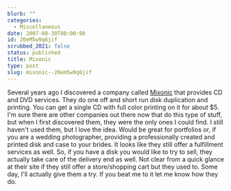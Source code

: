 ```yaml
---
blurb: ""
categories:
  - Miscellaneous
date: 2007-08-30T00:00:00
id: 20eM5w9q6jif
scrubbed_2021: false
status: published
title: Mixonic
type: post
slug: mixonic--20em5w9q6jif
---
```


Several years ago I discovered a company called
[Mixonic](http://www.mixonic.com/) that provides CD and DVD
services. They do one off and short run disk duplication and
printing. You can get a single CD with full color printing on it
for about $5. I'm sure there are other companies out there now that
do this type of stuff, but when I first discovered them, they were
the only ones I could find. I still haven't used them, but I love
the idea. Would be great for portfolios or, if you are a wedding
photographer, providing a professionally created and printed disk
and case to your brides. It looks like they still offer a
fulfillment services as well. So, if you have a disk you would like
to try to sell, they actually take care of the delivery end as
well. Not clear from a quick glance at their site if they still
offer a store/shopping cart but they used to. Some day, I'll
actually give them a try. If you beat me to it let me know how they
do.